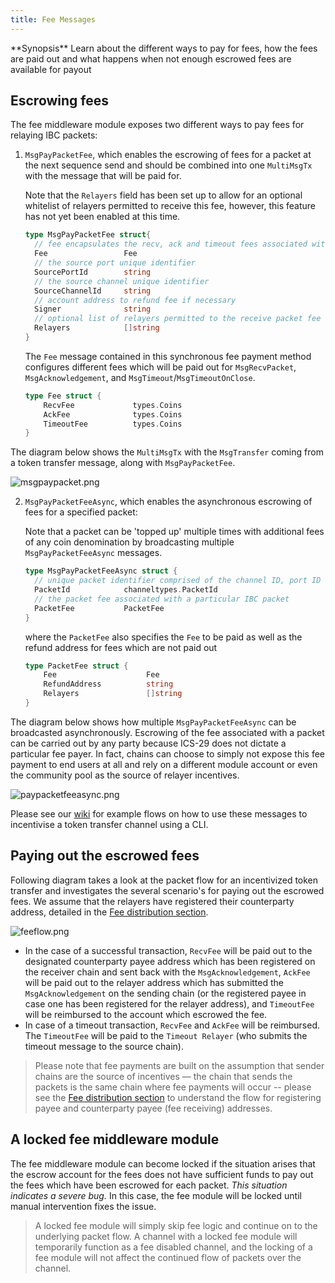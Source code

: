 ```yaml
---
title: Fee Messages
---
```


<Note>
**Synopsis**
Learn about the different ways to pay for fees, how the fees are paid out and what happens when not enough escrowed fees are available for payout
</Note>

## Escrowing fees

The fee middleware module exposes two different ways to pay fees for relaying IBC packets:

1. `MsgPayPacketFee`, which enables the escrowing of fees for a packet at the next sequence send and should be combined into one `MultiMsgTx` with the message that will be paid for.

   Note that the `Relayers` field has been set up to allow for an optional whitelist of relayers permitted to receive this fee, however, this feature has not yet been enabled at this time.

   ```go expandable
   type MsgPayPacketFee struct{
     // fee encapsulates the recv, ack and timeout fees associated with an IBC packet
     Fee                 Fee
     // the source port unique identifier
     SourcePortId        string
     // the source channel unique identifier
     SourceChannelId     string
     // account address to refund fee if necessary
     Signer              string
     // optional list of relayers permitted to the receive packet fee
     Relayers            []string
   }
   ```

   The `Fee` message contained in this synchronous fee payment method configures different fees which will be paid out for `MsgRecvPacket`, `MsgAcknowledgement`, and `MsgTimeout`/`MsgTimeoutOnClose`.

   ```go
   type Fee struct {
       RecvFee             types.Coins
       AckFee              types.Coins
       TimeoutFee          types.Coins
   }
   ```

The diagram below shows the `MultiMsgTx` with the `MsgTransfer` coming from a token transfer message, along with `MsgPayPacketFee`.

![msgpaypacket.png](../../../images/03-middleware/01-ics29-fee/images/msgpaypacket.png)

2. `MsgPayPacketFeeAsync`, which enables the asynchronous escrowing of fees for a specified packet:

   Note that a packet can be 'topped up' multiple times with additional fees of any coin denomination by broadcasting multiple `MsgPayPacketFeeAsync` messages.

   ```go
   type MsgPayPacketFeeAsync struct {
     // unique packet identifier comprised of the channel ID, port ID and sequence
     PacketId            channeltypes.PacketId
     // the packet fee associated with a particular IBC packet
     PacketFee           PacketFee
   }
   ```

   where the `PacketFee` also specifies the `Fee` to be paid as well as the refund address for fees which are not paid out

   ```go
   type PacketFee struct {
       Fee                    Fee
       RefundAddress          string
       Relayers               []string
   }
   ```

The diagram below shows how multiple `MsgPayPacketFeeAsync` can be broadcasted asynchronously. Escrowing of the fee associated with a packet can be carried out by any party because ICS-29 does not dictate a particular fee payer. In fact, chains can choose to simply not expose this fee payment to end users at all and rely on a different module account or even the community pool as the source of relayer incentives.

![paypacketfeeasync.png](../../../images/03-middleware/01-ics29-fee/images/paypacketfeeasync.png)

Please see our [wiki](https://github.com/cosmos/ibc-go/wiki/Fee-enabled-fungible-token-transfers) for example flows on how to use these messages to incentivise a token transfer channel using a CLI.

## Paying out the escrowed fees

Following diagram takes a look at the packet flow for an incentivized token transfer and investigates the several scenario's for paying out the escrowed fees. We assume that the relayers have registered their counterparty address, detailed in the [Fee distribution section](fee-distribution).

![feeflow.png](../../../images/03-middleware/01-ics29-fee/images/feeflow.png)

* In the case of a successful transaction, `RecvFee` will be paid out to the designated counterparty payee address which has been registered on the receiver chain and sent back with the `MsgAcknowledgement`, `AckFee` will be paid out to the relayer address which has submitted the `MsgAcknowledgement` on the sending chain (or the registered payee in case one has been registered for the relayer address), and `TimeoutFee` will be reimbursed to the account which escrowed the fee.
* In case of a timeout transaction, `RecvFee` and `AckFee` will be reimbursed. The `TimeoutFee` will be paid to the `Timeout Relayer` (who submits the timeout message to the source chain).

> Please note that fee payments are built on the assumption that sender chains are the source of incentives — the chain that sends the packets is the same chain where fee payments will occur -- please see the [Fee distribution section](fee-distribution) to understand the flow for registering payee and counterparty payee (fee receiving) addresses.

## A locked fee middleware module

The fee middleware module can become locked if the situation arises that the escrow account for the fees does not have sufficient funds to pay out the fees which have been escrowed for each packet. *This situation indicates a severe bug.* In this case, the fee module will be locked until manual intervention fixes the issue.

> A locked fee module will simply skip fee logic and continue on to the underlying packet flow. A channel with a locked fee module will temporarily function as a fee disabled channel, and the locking of a fee module will not affect the continued flow of packets over the channel.
